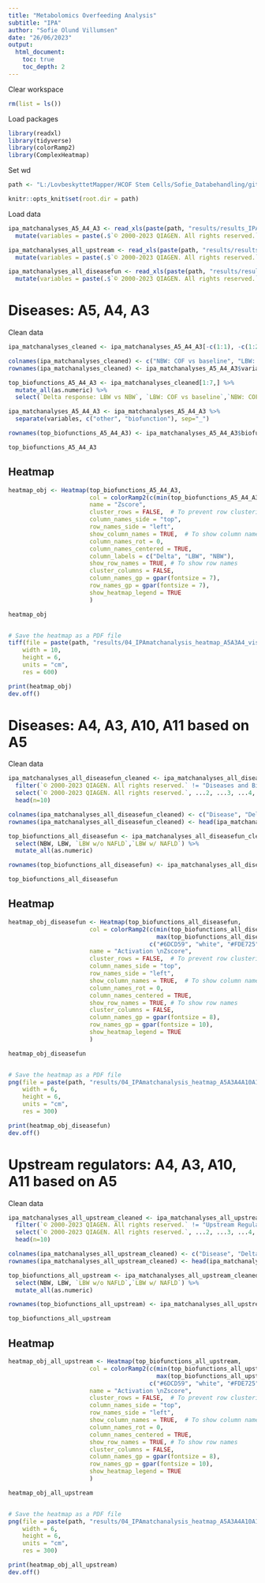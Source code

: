 ```yaml
---
title: "Metabolomics Overfeeding Analysis"
subtitle: "IPA"
author: "Sofie Olund Villumsen"
date: "26/06/2023"
output: 
  html_document:
    toc: true
    toc_depth: 2
---
```


Clear workspace
```r
rm(list = ls()) 
```

Load packages
```r
library(readxl)
library(tidyverse)
library(colorRamp2)
library(ComplexHeatmap) 
```

Set wd
```r
path <- "L:/LovbeskyttetMapper/HCOF Stem Cells/Sofie_Databehandling/github/COFpaper_3omicslayers/Metabolomics"

knitr::opts_knit$set(root.dir = path)
```

Load data
```r
ipa_matchanalyses_A5_A4_A3 <- read_xls(paste(path, "results/results_IPA/IPA_heatmap_matchanalyses_A4vsA3vsA5_bwcat_visitAB.xls", sep="/")) %>% 
  mutate(variables = paste(.$`© 2000-2023 QIAGEN. All rights reserved.`, .$...2, sep="_"))

ipa_matchanalyses_all_upstream <- read_xls(paste(path, "results/results_IPA/IPA_heatmap_matchanalyses_A4vsA3vsA5vsA10vsA11_bwcat_visitAB_upstreamregulators.xls", sep="/")) %>% 
  mutate(variables = paste(.$`© 2000-2023 QIAGEN. All rights reserved.`, .$...2, sep="_"))

ipa_matchanalyses_all_diseasefun <- read_xls(paste(path, "results/results_IPA/IPA_heatmap_matchanalyses_A4vsA3vsA5vsA10vsA11_bwcat_visitAB_diseasesandfunctions.xls", sep="/")) %>% 
  mutate(variables = paste(.$`© 2000-2023 QIAGEN. All rights reserved.`, .$...2, sep="_"))
```

# Diseases: A5, A4, A3
Clean data 
```r
ipa_matchanalyses_cleaned <- ipa_matchanalyses_A5_A4_A3[-c(1:1), -c(1:2)]

colnames(ipa_matchanalyses_cleaned) <- c("NBW: COF vs baseline", "LBW: COF vs baseline", "Delta response: LBW vs NBW", "Variables")
rownames(ipa_matchanalyses_cleaned) <- ipa_matchanalyses_A5_A4_A3$variables[2:nrow(ipa_matchanalyses_A5_A4_A3)]

top_biofunctions_A5_A4_A3 <- ipa_matchanalyses_cleaned[1:7,] %>% 
  mutate_all(as.numeric) %>% 
  select(`Delta response: LBW vs NBW`, `LBW: COF vs baseline`,`NBW: COF vs baseline`) 

ipa_matchanalyses_A5_A4_A3 <- ipa_matchanalyses_A5_A4_A3 %>% 
  separate(variables, c("other", "biofunction"), sep="_")

rownames(top_biofunctions_A5_A4_A3) <- ipa_matchanalyses_A5_A4_A3$biofunction[2:8]

top_biofunctions_A5_A4_A3
```

## Heatmap
```r
heatmap_obj <- Heatmap(top_biofunctions_A5_A4_A3, 
                       col = colorRamp2(c(min(top_biofunctions_A5_A4_A3), max(top_biofunctions_A5_A4_A3)), c("#283A90", "#BE2625")),
                       name = "Zscore",
                       cluster_rows = FALSE,  # To prevent row clustering
                       column_names_side = "top",
                       row_names_side = "left",
                       show_column_names = TRUE,  # To show column names
                       column_names_rot = 0,
                       column_names_centered = TRUE,
                       column_labels = c("Delta", "LBW", "NBW"),
                       show_row_names = TRUE, # To show row names
                       cluster_columns = FALSE,
                       column_names_gp = gpar(fontsize = 7),
                       row_names_gp = gpar(fontsize = 7), 
                       show_heatmap_legend = TRUE
                       ) 

heatmap_obj


# Save the heatmap as a PDF file
tiff(file = paste(path, "results/04_IPAmatchanalysis_heatmap_A5A3A4_visitAB_NBWvsLBW_metabolomics.tiff", sep="/"),
    width = 10,
    height = 6,
    units = "cm",
    res = 600)

print(heatmap_obj)
dev.off()

```


# Diseases: A4, A3, A10, A11 based on A5
Clean data 
```r
ipa_matchanalyses_all_diseasefun_cleaned <- ipa_matchanalyses_all_diseasefun %>% 
  filter(`© 2000-2023 QIAGEN. All rights reserved.` != "Diseases and Bio Functions") %>% 
  select(`© 2000-2023 QIAGEN. All rights reserved.`, ...2, ...3, ...4, ...5, ...6) %>% 
  head(n=10)

colnames(ipa_matchanalyses_all_diseasefun_cleaned) <- c("Disease", "Delta", "LBW w/ NAFLD", "LBW", "NBW", "LBW w/o NAFLD")
rownames(ipa_matchanalyses_all_diseasefun_cleaned) <- head(ipa_matchanalyses_all_diseasefun$`© 2000-2023 QIAGEN. All rights reserved.`[2:nrow(ipa_matchanalyses_all_diseasefun)], n=10)

top_biofunctions_all_diseasefun <- ipa_matchanalyses_all_diseasefun_cleaned %>% 
  select(NBW, LBW, `LBW w/o NAFLD`,`LBW w/ NAFLD`) %>% 
  mutate_all(as.numeric)

rownames(top_biofunctions_all_diseasefun) <- ipa_matchanalyses_all_diseasefun_cleaned$Disease

top_biofunctions_all_diseasefun
```

## Heatmap
```r
heatmap_obj_diseasefun <- Heatmap(top_biofunctions_all_diseasefun, 
                       col = colorRamp2(c(min(top_biofunctions_all_diseasefun),0,
                                          max(top_biofunctions_all_diseasefun)), 
                                        c("#6DCD59", "white", "#FDE725")),
                       name = "Activation \nZscore",
                       cluster_rows = FALSE,  # To prevent row clustering
                       column_names_side = "top",
                       row_names_side = "left",
                       show_column_names = TRUE,  # To show column names
                       column_names_rot = 0,
                       column_names_centered = TRUE,
                       show_row_names = TRUE, # To show row names
                       cluster_columns = FALSE,
                       column_names_gp = gpar(fontsize = 8),
                       row_names_gp = gpar(fontsize = 10), 
                       show_heatmap_legend = TRUE
                       ) 

heatmap_obj_diseasefun


# Save the heatmap as a PDF file
png(file = paste(path, "results/04_IPAmatchanalysis_heatmap_A5A3A4A10A11_diseasefun_visitAB_NBWvsLBW_metabolomics.png", sep="/"),
    width = 6,
    height = 6,
    units = "cm",
    res = 300)

print(heatmap_obj_diseasefun)
dev.off()
```

# Upstream regulators: A4, A3, A10, A11 based on A5
Clean data 
```r
ipa_matchanalyses_all_upstream_cleaned <- ipa_matchanalyses_all_upstream %>% 
  filter(`© 2000-2023 QIAGEN. All rights reserved.` != "Upstream Regulators") %>% 
  select(`© 2000-2023 QIAGEN. All rights reserved.`, ...2, ...3, ...4, ...5, ...6) %>% 
  head(n=10)

colnames(ipa_matchanalyses_all_upstream_cleaned) <- c("Disease", "Delta", "LBW w/ NAFLD", "LBW", "NBW", "LBW w/o NAFLD")
rownames(ipa_matchanalyses_all_upstream_cleaned) <- head(ipa_matchanalyses_all_upstream$`© 2000-2023 QIAGEN. All rights reserved.`[2:nrow(ipa_matchanalyses_all_upstream)], n=10)

top_biofunctions_all_upstream <- ipa_matchanalyses_all_upstream_cleaned %>% 
  select(NBW, LBW, `LBW w/o NAFLD`,`LBW w/ NAFLD`) %>% 
  mutate_all(as.numeric)

rownames(top_biofunctions_all_upstream) <- ipa_matchanalyses_all_upstream_cleaned$Disease

top_biofunctions_all_upstream
```

## Heatmap
```r
heatmap_obj_all_upstream <- Heatmap(top_biofunctions_all_upstream, 
                       col = colorRamp2(c(min(top_biofunctions_all_upstream),0,
                                          max(top_biofunctions_all_upstream)), 
                                        c("#6DCD59", "white", "#FDE725")),
                       name = "Activation \nZscore",
                       cluster_rows = FALSE,  # To prevent row clustering
                       column_names_side = "top",
                       row_names_side = "left",
                       show_column_names = TRUE,  # To show column names
                       column_names_rot = 0,
                       column_names_centered = TRUE,
                       show_row_names = TRUE, # To show row names
                       cluster_columns = FALSE,
                       column_names_gp = gpar(fontsize = 8),
                       row_names_gp = gpar(fontsize = 10), 
                       show_heatmap_legend = TRUE
                       ) 

heatmap_obj_all_upstream


# Save the heatmap as a PDF file
png(file = paste(path, "results/04_IPAmatchanalysis_heatmap_A5A3A4A10A11_upstream_visitAB_NBWvsLBW_metabolomics.png", sep="/"),
    width = 6,
    height = 6,
    units = "cm",
    res = 300)

print(heatmap_obj_all_upstream)
dev.off()
```
